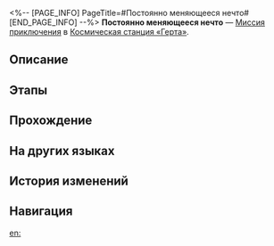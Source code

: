 <%-- [PAGE_INFO]
PageTitle=#Постоянно меняющееся нечто#
[END_PAGE_INFO] --%>
{{Дополнить|Диалоги.}}
{{Миссия Инфобокс
|id              = 2000103
|Название        = 
|Изображение     = Миссия Постоянно меняющееся нечто.png
|Тип             = Миссия приключения
|Событие         = 
|Глава           = 
|Условия         = 
* Завершена [[Миссия приключения]] «[[Дорога возрождения]]»
* Завершена [[Миссия Освоения]] «[[Мы не умеем прощаться]]»
* Достигните [[Уровень Освоения|Уровня Освоения]] 18
|Персонажи       = Первопроходец
|СтартЛокация    = [[Космическая станция «Герта»]] — [[Базовая зона]]
|Мир             = Космическая станция «Герта»
|Предыдущая      = Дорога возрождения
|Следующая       = ???
|Награды         = Опыт Освоения*250; Звёздный нефрит*40; Гертариумы*50; Разрежённый эфир*8; Кредиты*10 000
}}
'''Постоянно меняющееся нечто''' — [[Миссия приключения]] в [[Космическая станция «Герта»]].

==Описание==
{{Описание|Вэнь Миндэ, лидер команды по сбору диковин, просит вас отыскать пропавшего члена команды по имени Авраам. В ходе поисков вам удаётся вывести на чистую воду фальшивого Вэнь Миндэ, разоблачив Ксеногидро.}}

==Этапы==


==Прохождение==
{{Дополнить}}

{{Диалог Конец}}

==На других языках==
{{На других языках
|en   = Ever-Changing
|zhs  = 千面变相
|zht  = 千面變相
|ja   = 千面万相
|ko   = 천태만상
|es   = Cambio constante
|fr   = Changement éternel
|ru   = Постоянно меняющееся нечто
|th   = ปลอมตัวพันหน้า
|vi   = Trăm Ngàn Diện Mạo
|de   = Ständige Wechsel
|id   = Perubahan Seribu Wajah
|pt   = Em Constante Mudança
}}

==История изменений==
{{История изменений|3.5}}

==Навигация==
{{Миссия приключения Навбокс|Глава }}

[[en:]]
